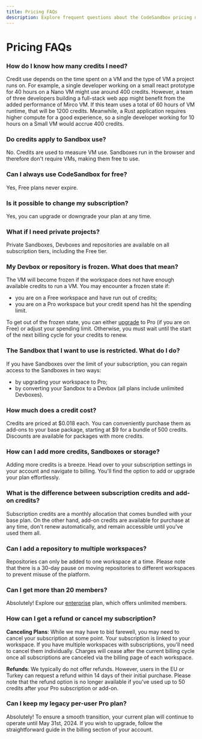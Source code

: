 ```yaml
---
title: Pricing FAQs
description: Explore frequent questions about the CodeSandbox pricing model.
---
```



# Pricing FAQs

### How do I know how many credits I need?

Credit use depends on the time spent on a VM and the type of VM a project runs on. For example, a single developer working on a small react prototype for 40 hours on a Nano VM might use around 400 credits. However, a team of three developers building a full-stack web app might benefit from the added performance of Mirco VM. If this team uses a total of 60 hours of VM runtime, that will be 1200 credits. Meanwhile, a Rust application requires higher compute for a good experience, so a single developer working for 10 hours on a Small VM would accrue 400 credits.

### Do credits apply to Sandbox use? 

No. Credits are used to measure VM use. Sandboxes run in the browser and therefore don't require VMs, making them free to use. 

### Can I always use CodeSandbox for free?

Yes, Free plans never expire.

### Is it possible to change my subscription?

Yes, you can upgrade or downgrade your plan at any time.

### What if I need private projects?

Private Sandboxes, Devboxes and repositories are available on all subscription tiers, including the Free tier.

### My Devbox or repository is frozen. What does that mean?
The VM will become frozen if the workspace does not have enough available credits to run a VM. You may encounter a frozen state if:
- you are on a Free workspace and have run out of credits;
- you are on a Pro workspace but your credit spend has hit the spending limit.

To get out of the frozen state, you can either [upgrade](/upgrade) to Pro (if you are on Free) or adjust your spending limit. Otherwise, you must wait until the start of the next billing cycle for your credits to renew.

### The Sandbox that I want to use is restricted. What do I do?
If you have Sandboxes over the limit of your subscription, you can regain access to the Sandboxes in two ways:
- by upgrading your workspace to Pro;
- by converting your Sandbox to a Devbox (all plans include unlimited Devboxes).

### How much does a credit cost?

Credits are priced at $0.018 each. You can conveniently purchase them as add-ons to your base package, starting at $9 for a bundle of 500 credits. Discounts are available for packages with more credits.

### How can I add more credits, Sandboxes or storage?

Adding more credits is a breeze. Head over to your subscription settings in your account and navigate to billing. You'll find the option to add or upgrade your plan effortlessly.

### What is the difference between subscription credits and add-on credits?

Subscription credits are a monthly allocation that comes bundled with your base plan. On the other hand, add-on credits are available for purchase at any time, don't renew automatically, and remain accessible until you've used them all.

### Can I add a repository to multiple workspaces?

Repositories can only be added to one workspace at a time. Please note that there is a 30-day pause on moving repositories to different workspaces to prevent misuse of the platform.

### Can I get more than 20 members?

Absolutely! Explore our [enterprise](/enterprise) plan, which offers unlimited members.

### How can I get a refund or cancel my subscription?

**Canceling Plans**: While we may have to bid farewell, you may need to cancel your subscription at some point. Your subscription is linked to your workspace. If you have multiple workspaces with subscriptions, you'll need to cancel them individually. Charges will cease after the current billing cycle once all subscriptions are canceled via the billing page of each workspace.

**Refunds**: We typically do not offer refunds. However, users in the EU or Turkey can request a refund within 14 days of their initial purchase. Please note that the refund option is no longer available if you've used up to 50 credits after your Pro subscription or add-on.

### Can I keep my legacy per-user Pro plan?

Absolutely! To ensure a smooth transition, your current plan will continue to operate until May 31st, 2024. If you wish to upgrade, follow the straightforward guide in the billing section of your account.

